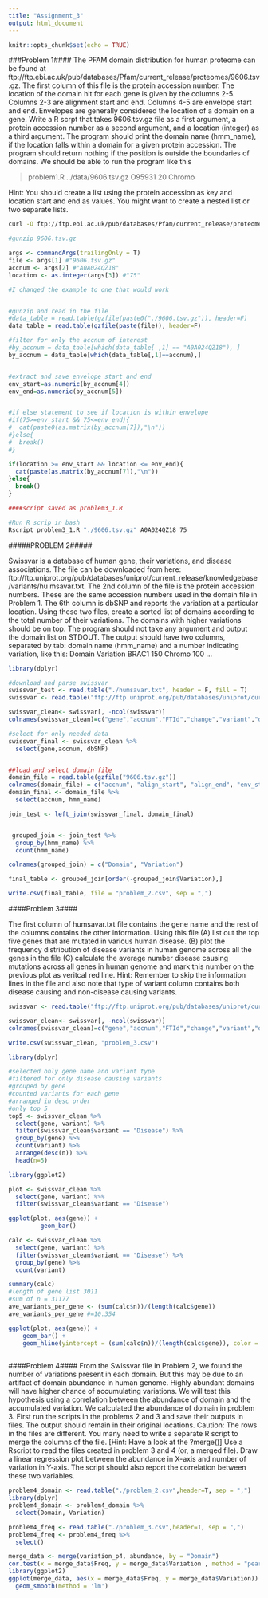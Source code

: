 ```yaml
---
title: "Assignment_3"
output: html_document
---
```


```r
knitr::opts_chunk$set(echo = TRUE)
```

###Problem 1####
The PFAM domain distribution for human proteome can be found at ftp://ftp.ebi.ac.uk/pub/databases/Pfam/current_release/proteomes/9606.tsv.gz. The first column of this file is the protein accession number. The location of the domain hit for each gene is given by the columns 2-5. Columns 2-3 are alignment start and end. Columns 4-5 are envelope start and end. Envelopes are generally considered the location of a domain on a gene. Write a R scrpt that takes 9606.tsv.gz file as a first argument, a protein accession number as a second argument, and a location (integer) as a third argument. The program should print the domain name (hmm_name), if the location falls within a domain for a given protein accession. The program should return nothing if the position is outside the boundaries of domains. We should be able to run the program like this

> problem1.R ../data/9606.tsv.gz O95931 20
> Chromo

Hint: You should create a list using the protein accession as key and location start and end as values. You
might want to create a nested list or two separate lists.


```bash
curl -O ftp://ftp.ebi.ac.uk/pub/databases/Pfam/current_release/proteomes/9606.tsv.gz

#gunzip 9606.tsv.gz
```
```r
args <- commandArgs(trailingOnly = T)
file <- args[1] #"9606.tsv.gz"
accnum <- args[2] #"A0A024QZ18"
location <- as.integer(args[3]) #"75"

#I changed the example to one that would work


#gunzip and read in the file
#data_table = read.table(gzfile(paste0("./9606.tsv.gz")), header=F)
data_table = read.table(gzfile(paste(file)), header=F)

#filter for only the accnum of interest
#by_accnum = data_table[which(data_table[ ,1] == "A0A024QZ18"), ]
by_accnum = data_table[which(data_table[,1]==accnum),]


#extract and save envelope start and end
env_start=as.numeric(by_accnum[4])
env_end=as.numeric(by_accnum[5])


#if else statement to see if location is within envelope
#if(75>=env_start && 75<=env_end){
#  cat(paste0(as.matrix(by_accnum[7]),"\n"))
#}else{
#  break()
#}

if(location >= env_start && location <= env_end){
  cat(paste(as.matrix(by_accnum[7]),"\n"))
}else{
  break()
}

####script saved as problem3_1.R
```

```bash

#Run R scrip in bash
Rscript problem3_1.R "./9606.tsv.gz" A0A024QZ18 75
```


#####PROBLEM 2#####

Swissvar is a database of human gene, their variations, and disease associations. The file can be downloaded
from here: ftp://ftp.uniprot.org/pub/databases/uniprot/current_release/knowledgebase/variants/hu
msavar.txt. The 2nd column of the file is the protein accession numbers. These are the same accession
numbers used in the domain file in Problem 1. The 6th column is dbSNP and reports the variation at a
particular location. Using these two files, create a sorted list of domains according to the total number of
their variations. The domains with higher variations should be on top. The program should not take any
argument and output the domain list on STDOUT. The output should have two columns, separated by tab:
domain name (hmm_name) and a number indicating variation, like this:
Domain Variation
BRAC1 150
Chromo 100
...

```r
library(dplyr)

#download and parse swissvar 
swissvar_test <- read.table("./humsavar.txt", header = F, fill = T)
swissvar <- read.table("ftp://ftp.uniprot.org/pub/databases/uniprot/current_release/knowledgebase/variants/humsavar.txt",header = F,skip = 49, sep = "", fill = T, stringsAsFactors = F, flush = T,nrows=78710)

swissvar_clean<- swissvar[, -ncol(swissvar)]
colnames(swissvar_clean)=c("gene","accnum","FTId","change","variant","dbSNP")

#select for only needed data
swissvar_final <- swissvar_clean %>%
  select(gene,accnum, dbSNP)


##load and select domain file
domain_file = read.table(gzfile("9606.tsv.gz"))
colnames(domain_file) = c("accnum", "align_start", "align_end", "env_start", "env_end", "pfam", "hmm_name", "type", "V9", "V10", "V11", "V12", "V13", "V14")
domain_final <- domain_file %>%
  select(accnum, hmm_name)

join_test <- left_join(swissvar_final, domain_final)


 grouped_join <- join_test %>%
  group_by(hmm_name) %>%
  count(hmm_name)

colnames(grouped_join) = c("Domain", "Variation")

final_table <- grouped_join[order(-grouped_join$Variation),]

write.csv(final_table, file = "problem_2.csv", sep = ",")

```

####Problem 3####

The first column of humsavar.txt file contains the gene name and the rest of the columns contains the other
information. Using this file (A) list out the top five genes that are mutated in various human disease. (B) plot
the frequency distribution of disease variants in human genome across all the genes in the file (C) calculate
the average number disease causing mutations across all genes in human genome and mark this number on
the previous plot as veritcal red line.
Hint: Remember to skip the information lines in the file and also note that type of variant column
contains both disease causing and non-disease causing variants.

```r
swissvar <- read.table("ftp://ftp.uniprot.org/pub/databases/uniprot/current_release/knowledgebase/variants/humsavar.txt",header = F,skip = 49, sep = "", fill = T, stringsAsFactors = F, flush = T,nrows=78710)

swissvar_clean<- swissvar[, -ncol(swissvar)]
colnames(swissvar_clean)=c("gene","accnum","FTId","change","variant","dbSNP")

write.csv(swissvar_clean, "problem_3.csv")

library(dplyr)

#selected only gene name and variant type
#filtered for only disease causing variants
#grouped by gene
#counted variants for each gene
#arranged in desc order
#only top 5
top5 <- swissvar_clean %>%
  select(gene, variant) %>%
  filter(swissvar_clean$variant == "Disease") %>%
  group_by(gene) %>%
  count(variant) %>%
  arrange(desc(n)) %>%
  head(n=5)

library(ggplot2)

plot <- swissvar_clean %>%
  select(gene, variant) %>%
  filter(swissvar_clean$variant == "Disease")

ggplot(plot, aes(gene)) +
         geom_bar()

calc <- swissvar_clean %>%
  select(gene, variant) %>%
  filter(swissvar_clean$variant == "Disease") %>%
  group_by(gene) %>%
  count(variant)

summary(calc)
#length of gene list 3011
#sum of n = 31177
ave_variants_per_gene <- (sum(calc$n))/(length(calc$gene))
ave_variants_per_gene #=10.354

ggplot(plot, aes(gene)) +
    geom_bar() +
    geom_hline(yintercept = (sum(calc$n))/(length(calc$gene)), color = "red")
      

```

####Problem 4####
From the Swissvar file in Problem 2, we found the number of variations present in each domain. But this may
be due to an artifact of domain abundance in human genome. Highly abundant domains will have higher
chance of accumulating variations. We will test this hypothesis using a correlation between the abundance of
domain and the accumulated variation. We calculated the abundance of domain in problem 3.
First run the scripts in the problems 2 and 3 and save their outputs in files. The output should remain in
their original locations. Caution: The rows in the files are different. You many need to write a separate R
script to merge the columns of the file. [Hint: Have a look at the ?merge()]
Use a Rscript to read the files created in problem 3 and 4 (or, a merged file). Draw a linear regression
plot between the abundance in X-axis and number of variation in Y-axis. The script should also report the correlation between these two variables.

```r
problem4_domain <- read.table("./problem_2.csv",header=T, sep = ",")
library(dplyr)
problem4_domain <- problem4_domain %>%
  select(Domain, Variation)

problem4_freq <- read.table("./problem_3.csv",header=T, sep = ",")
problem4_freq <- problem4_freq %>%
  select()

merge_data <- merge(variation_p4, abundance, by = "Domain")
cor.test(x = merge_data$Freq, y = merge_data$Variation , method = "pearson")
library(ggplot2)
ggplot(merge_data, aes(x = merge_data$Freq, y = merge_data$Variation)) + geom_point() +
  geom_smooth(method = 'lm')

```






